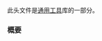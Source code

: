 {{cpp/header/title|variant|notes={{mark c++17}}}}
{{cpp/header/navbar}}
此头文件是[[cpp/utility|通用工具]]库的一部分。

{{dsc begin}}
{{dsc h1|包含}}
{{dsc inc|cpp/header/dsc compare}}

{{dsc h1|类}}
{{dsc inc|cpp/utility/dsc variant}}
{{dsc inc|cpp/utility/variant/dsc monostate}}
{{dsc inc|cpp/utility/variant/dsc bad_variant_access}}
{{dsc inc|cpp/utility/variant/dsc variant_size}}
{{dsc inc|cpp/utility/variant/dsc variant_alternative}}
{{dsc inc|cpp/utility/variant/dsc hash}}

{{dsc h1|常量}}
{{dsc inc|cpp/utility/variant/dsc variant_npos}}

{{dsc h1|函数}}
{{dsc inc|cpp/utility/variant/dsc visit2}}
{{dsc inc|cpp/utility/variant/dsc holds_alternative}}
{{dsc inc|cpp/utility/variant/dsc get}}
{{dsc inc|cpp/utility/variant/dsc get_if}}
{{dsc inc|cpp/utility/variant/dsc operator_cmp}}
{{dsc inc|cpp/utility/variant/dsc swap2}}
{{dsc end}}

===概要===
{{cpp/synopsis/variant}}

{{langlinks|en|es|ja|ru}}